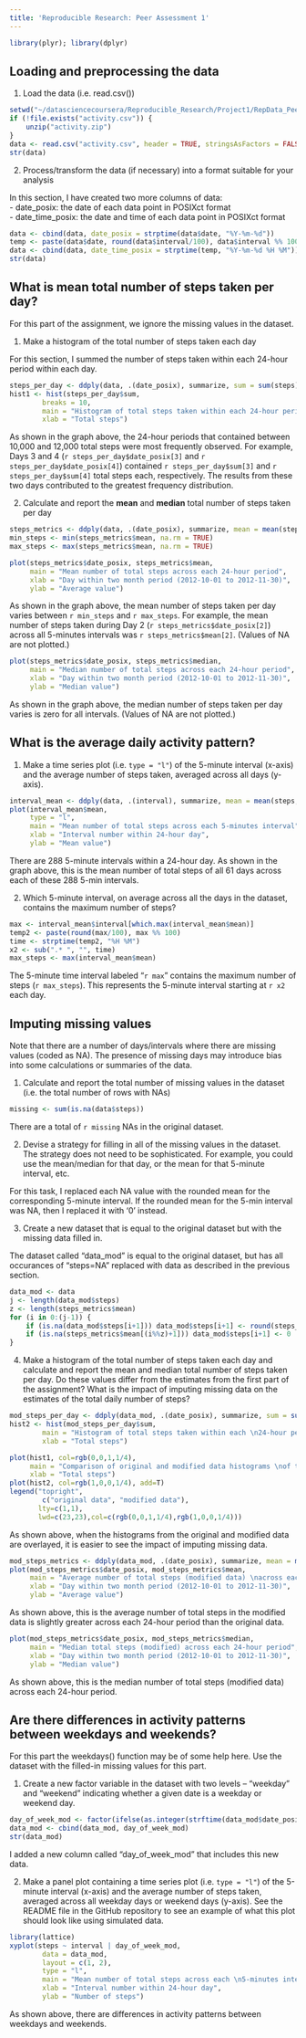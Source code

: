 ```yaml
---
title: 'Reproducible Research: Peer Assessment 1'
---
```


```r
library(plyr); library(dplyr)
```

## Loading and preprocessing the data
1. Load the data (i.e. read.csv())

```r
setwd("~/datasciencecoursera/Reproducible_Research/Project1/RepData_PeerAssessment1")
if (!file.exists("activity.csv")) {
    unzip("activity.zip")
}
data <- read.csv("activity.csv", header = TRUE, stringsAsFactors = FALSE)
str(data)
```



2. Process/transform the data (if necessary) into a format suitable for your analysis

In this section, I have created two more columns of data:<br>
- date_posix: the date of each data point in POSIXct format<br>
- date_time_posix: the date and time of each data point in POSIXct format<br>

```r
data <- cbind(data, date_posix = strptime(data$date, "%Y-%m-%d"))  
temp <- paste(data$date, round(data$interval/100), data$interval %% 100)
data <- cbind(data, date_time_posix = strptime(temp, "%Y-%m-%d %H %M"))
str(data)
```



## What is mean total number of steps taken per day?

For this part of the assignment, we ignore the missing values in the dataset.

1. Make a histogram of the total number of steps taken each day

For this section, I summed the number of steps taken within each 24-hour period
within each day.

```r
steps_per_day <- ddply(data, .(date_posix), summarize, sum = sum(steps))
hist1 <- hist(steps_per_day$sum, 
        breaks = 10,
        main = "Histogram of total steps taken within each 24-hour period",
        xlab = "Total steps")
``` 

As shown in the graph above, the 24-hour periods that contained between 10,000 and 12,000 total steps were most frequently observed. For example, Days 3 and 4 (`r steps_per_day$date_posix[3]` and `r steps_per_day$date_posix[4]`) contained `r steps_per_day$sum[3]` and `r steps_per_day$sum[4]`  total steps each, respectively. The results from these two days contributed to the greatest frequency distribution.

2. Calculate and report the <b>mean</b> and <b>median</b> total number of steps taken per day

```r
steps_metrics <- ddply(data, .(date_posix), summarize, mean = mean(steps), median = median(steps))
min_steps <- min(steps_metrics$mean, na.rm = TRUE)
max_steps <- max(steps_metrics$mean, na.rm = TRUE)

plot(steps_metrics$date_posix, steps_metrics$mean, 
     main = "Mean number of total steps across each 24-hour period",
     xlab = "Day within two month period (2012-10-01 to 2012-11-30)",
     ylab = "Average value")
```

As shown in the graph above, the mean number of steps taken per day varies between `r min_steps` and `r max_steps`. For example, the mean number of steps taken during Day 2 (`r steps_metrics$date_posix[2]`) across all 5-minutes intervals was `r steps_metrics$mean[2]`. (Values of NA are not plotted.)

```r
plot(steps_metrics$date_posix, steps_metrics$median, 
     main = "Median number of total steps across each 24-hour period",
     xlab = "Day within two month period (2012-10-01 to 2012-11-30)",
     ylab = "Median value")
```

As shown in the graph above, the median number of steps taken per day varies 
is zero for all intervals. (Values of NA are not plotted.)


## What is the average daily activity pattern?

1. Make a time series plot (i.e. `type = "l"`) of the 5-minute interval (x-axis) and the average number of steps taken, averaged across all days (y-axis).

```r
interval_mean <- ddply(data, .(interval), summarize, mean = mean(steps, na.rm = TRUE), median = median(steps, na.rm = TRUE))
plot(interval_mean$mean, 
     type = "l",
     main = "Mean number of total steps across each 5-minutes interval",
     xlab = "Interval number within 24-hour day",
     ylab = "Mean value")
```

There are 288 5-minute intervals within a 24-hour day. As shown in the graph above, this is the mean number of total steps of all 61 days across each of these 288 5-min intervals.

2. Which 5-minute interval, on average across all the days in the dataset, contains the maximum number of steps?

```r
max <- interval_mean$interval[which.max(interval_mean$mean)]
temp2 <- paste(round(max/100), max %% 100)
time <- strptime(temp2, "%H %M")
x2 <- sub(".* ", "", time)
max_steps <- max(interval_mean$mean)
```

The 5-minute time interval labeled "`r max`" contains the maximum number of steps 
(`r max_steps`). This represents the 5-minute interval starting at `r x2` each
day. 

## Imputing missing values

Note that there are a number of days/intervals where there are missing values (coded as NA). The presence of missing days may introduce bias into some calculations or summaries of the data.

1. Calculate and report the total number of missing values in the dataset (i.e. the total number of rows with NAs)

```r
missing <- sum(is.na(data$steps)) 
```

There are a total of `r missing` NAs in the original dataset.

2. Devise a strategy for filling in all of the missing values in the dataset. The strategy does not need to be sophisticated. For example, you could use the mean/median for that day, or the mean for that 5-minute interval, etc.

For this task, I replaced each NA value with the rounded mean for the corresponding 5-minute interval. If the rounded mean for the 5-min interval was NA, then I replaced it with '0' instead.

3. Create a new dataset that is equal to the original dataset but with the missing data filled in.

The dataset called "data_mod" is equal to the original dataset, but has all occurances of "steps=NA" replaced with data as described in the previous section.

```r
data_mod <- data
j <- length(data_mod$steps)
z <- length(steps_metrics$mean)
for (i in 0:(j-1)) { 
    if (is.na(data_mod$steps[i+1])) data_mod$steps[i+1] <- round(steps_metrics$mean[(i%%z)+1])
    if (is.na(steps_metrics$mean[(i%%z)+1])) data_mod$steps[i+1] <- 0
}
```

4. Make a histogram of the total number of steps taken each day and calculate and report the mean and median total number of steps taken per day. Do these values differ from the estimates from the first part of the assignment? What is the impact of imputing missing data on the estimates of the total daily number of steps?

```r
mod_steps_per_day <- ddply(data_mod, .(date_posix), summarize, sum = sum(steps))
hist2 <- hist(mod_steps_per_day$sum,
        main = "Histogram of total steps taken within each \n24-hour period (modified data)",
        xlab = "Total steps")
```

```r
plot(hist1, col=rgb(0,0,1,1/4), 
     main = "Comparison of original and modified data histograms \nof total steps (modified) across each 24-hour period",
     xlab = "Total steps")
plot(hist2, col=rgb(1,0,0,1/4), add=T)
legend("topright", 
        c("original data", "modified data"),
       lty=c(1,1),
       lwd=c(23,23),col=c(rgb(0,0,1,1/4),rgb(1,0,0,1/4)))
```

As shown above, when the histograms from the original and modified data are overlayed,
it is easier to see the impact of imputing missing data.

```r
mod_steps_metrics <- ddply(data_mod, .(date_posix), summarize, mean = mean(steps), median = median(steps)) 
plot(mod_steps_metrics$date_posix, mod_steps_metrics$mean,
     main = "Average number of total steps (modified data) \nacross each 24-hour period",
     xlab = "Day within two month period (2012-10-01 to 2012-11-30)",
     ylab = "Average value")
```

As shown above, this is the average number of total steps in the modified data
is slightly greater across each 24-hour period than the original data.

```r
plot(mod_steps_metrics$date_posix, mod_steps_metrics$median,
     main = "Median total steps (modified) across each 24-hour period",
     xlab = "Day within two month period (2012-10-01 to 2012-11-30)",
     ylab = "Median value")
```

As shown above, this is the median number of total steps (modified data) across each 24-hour period.

## Are there differences in activity patterns between weekdays and weekends?

For this part the weekdays() function may be of some help here. Use the dataset with the filled-in missing values for this part.

1. Create a new factor variable in the dataset with two levels – “weekday” and “weekend” indicating whether a given date is a weekday or weekend day.

```r
day_of_week_mod <- factor(ifelse(as.integer(strftime(data_mod$date_posix,'%u'))>5, "weekend", "weekday"))
data_mod <- cbind(data_mod, day_of_week_mod)
str(data_mod)
```

I added a new column called "day_of_week_mod" that includes this new data.

2. Make a panel plot containing a time series plot (i.e. `type = "l"`) of the 5-minute interval (x-axis) and the average number of steps taken, averaged across all weekday days or weekend days (y-axis). See the README file in the GitHub repository to see an example of what this plot should look like using simulated data.

```r
library(lattice)
xyplot(steps ~ interval | day_of_week_mod, 
        data = data_mod, 
        layout = c(1, 2), 
        type = "l", 
        main = "Mean number of total steps across each \n5-minutes interval, split by weekend and weekday",
        xlab = "Interval number within 24-hour day",
        ylab = "Number of steps")
```

As shown above, there are differences in activity patterns between weekdays and weekends.